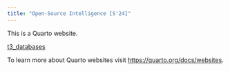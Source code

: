 ```yaml
---
title: "Open-Source Intelligence [S'24]"
---
```


This is a Quarto website.

[t3_databases](t3_databases)


To learn more about Quarto websites visit <https://quarto.org/docs/websites>.
